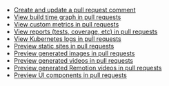 * [Create and update a pull request comment](/docs/tutorials/create-and-update-comment)
* [View build time graph in pull requests](/docs/tutorials/build-runtimes)
* [View custom metrics in pull requests](/docs/tutorials/track-metric)
* [View reports (tests, coverage, etc) in pull requests](/docs/tutorials/view-reports)
* [View Kubernetes logs in pull requests](/docs/tutorials/view-kubernetes-logs)
* [Preview static sites in pull requests](/docs/tutorials/preview-static-site)
* [Preview generated images in pull requests](/docs/tutorials/preview-images)
* [Preview generated videos in pull requests](/docs/tutorials/preview-videos)
* [Preview generated Remotion videos in pull requests](/docs/tutorials/preview-remotion)
* [Preview UI components in pull requests](/docs/tutorials/preview-components)
